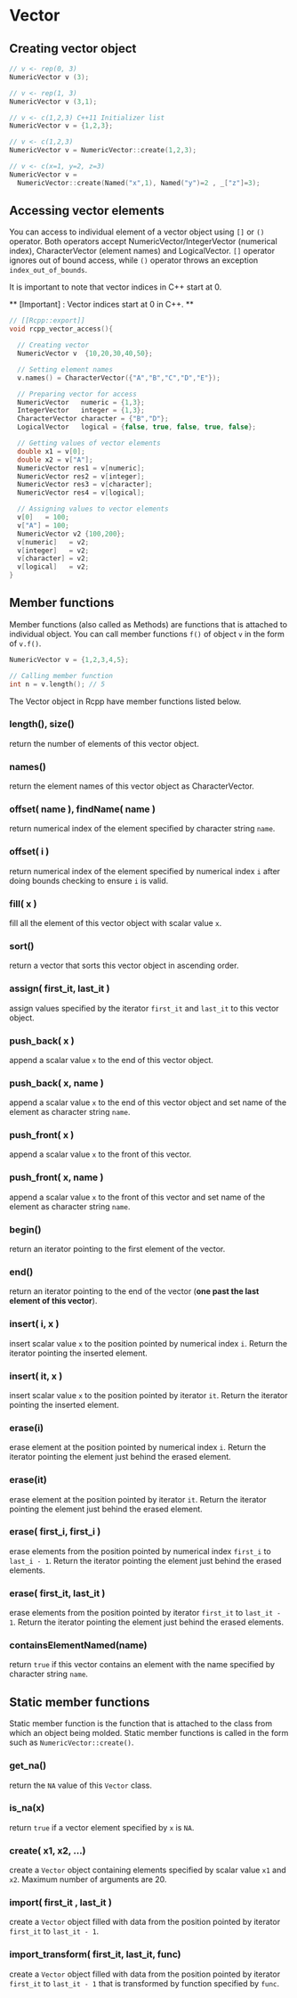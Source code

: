 # Vector

## Creating vector object


```cpp
// v <- rep(0, 3)
NumericVector v (3);

// v <- rep(1, 3)
NumericVector v (3,1);

// v <- c(1,2,3) C++11 Initializer list
NumericVector v = {1,2,3};

// v <- c(1,2,3)
NumericVector v = NumericVector::create(1,2,3);

// v <- c(x=1, y=2, z=3)
NumericVector v =
  NumericVector::create(Named("x",1), Named("y")=2 , _["z"]=3);
```

## Accessing vector elements

You can access to individual element of a vector object using `[]` or `()` operator. Both operators accept NumericVector/IntegerVector (numerical index), CharacterVector (element names) and LogicalVector. `[]` operator ignores out of bound access, while `()` operator throws an exception `index_out_of_bounds`.

It is important to note that vector indices in C++ start at 0.

** [Important] : Vector indices start at 0 in C++. **


```cpp
// [[Rcpp::export]]
void rcpp_vector_access(){

  // Creating vector
  NumericVector v  {10,20,30,40,50};

  // Setting element names
  v.names() = CharacterVector({"A","B","C","D","E"});

  // Preparing vector for access
  NumericVector   numeric = {1,3};
  IntegerVector   integer = {1,3};
  CharacterVector character = {"B","D"};
  LogicalVector   logical = {false, true, false, true, false};

  // Getting values of vector elements
  double x1 = v[0];
  double x2 = v["A"];
  NumericVector res1 = v[numeric];
  NumericVector res2 = v[integer];
  NumericVector res3 = v[character];
  NumericVector res4 = v[logical];

  // Assigning values to vector elements
  v[0]   = 100;
  v["A"] = 100;
  NumericVector v2 {100,200};
  v[numeric]   = v2;
  v[integer]   = v2;
  v[character] = v2;
  v[logical]   = v2;
}
```

## Member functions

Member functions (also called as Methods) are functions that is attached to individual object. You can call member functions `f()` of object `v` in the form of `v.f()`.

```cpp
NumericVector v = {1,2,3,4,5};

// Calling member function
int n = v.length(); // 5
```

The Vector object in Rcpp have member functions listed below.


### length(), size()

return the number of elements of this vector object.

### names()

return the element names of this vector object as CharacterVector.

### offset( name ), findName( name )

return numerical index of the element specified by character string `name`.

### offset( i )

return numerical index of the element specified by numerical index `i` after doing bounds checking to ensure `i` is valid.

### fill( x )

fill all the element of this vector object with scalar value `x`.

### sort()

return a vector that sorts this vector object in ascending order.

### assign( first_it, last_it )

assign values specified by the iterator `first_it` and `last_it` to this vector object.

### push_back( x )

append a scalar value `x` to the end of this vector object.

### push_back( x, name )

append a scalar value `x` to the end of this vector object and set name of the element as character string `name`.

### push_front( x )

append a scalar value `x` to the front of this vector.

### push_front( x, name )

append a scalar value `x` to the front of this vector and set name of the element as character string `name`.

### begin()

return an iterator pointing to the first element of the vector.

### end()

return an iterator pointing to the end of the vector (**one past the last element of this vector**).


### insert( i, x )

insert scalar value `x` to the position pointed by numerical index `i`. Return the iterator pointing the inserted element.


### insert( it, x )

insert scalar value `x` to the position pointed by iterator `it`. Return the iterator pointing the inserted element.

### erase(i)

erase element at the position pointed by numerical index `i`. Return the iterator pointing the element just behind the erased element.

### erase(it)

erase element at the position pointed by iterator `it`. Return the iterator pointing the element just behind the erased element.

### erase( first_i, first_i )

erase elements from the position pointed by numerical index `first_i` to `last_i - 1`. Return the iterator pointing the element just behind the erased elements.

### erase( first_it, last_it )

erase elements from the position pointed by iterator `first_it` to `last_it - 1`. Return the iterator pointing the element just behind the erased elements.

### containsElementNamed(name)

return `true` if this vector contains an element with the name specified by character string `name`.


## Static member functions

Static member function is the function that is attached to the class from which an object being molded. Static member functions is called in the form such as `NumericVector::create()`.

### get_na()

return the `NA` value of this `Vector` class.

### is_na(x)

return `true` if a vector element specified by `x` is `NA`.


### create( x1, x2, ...)

create a `Vector` object containing elements specified by scalar value `x1` and `x2`. Maximum number of arguments are 20.

### import( first_it , last_it )

create a `Vector` object filled with data from the position pointed by iterator `first_it` to `last_it - 1`.

### import_transform( first_it, last_it, func)

create a `Vector` object filled with data from the position pointed by iterator `first_it` to `last_it - 1` that is transformed by function specified by `func`.
